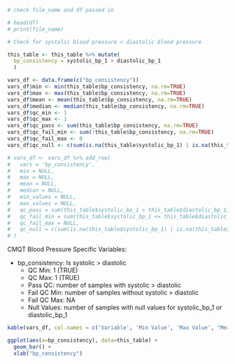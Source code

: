 
```r
# check file_name and df passed in 

# head(df)
# print(file_name)
```

```r
# Check for systolic blood pressure < diastolic blood pressure

this_table <- this_table %>% mutate(
  bp_consistency = systolic_bp_1 > diastolic_bp_1
  )

vars_df <- data.frame(c("bp_consistency"))
vars_df$min <- min(this_table$bp_consistency, na.rm=TRUE)
vars_df$max <- max(this_table$bp_consistency, na.rm=TRUE)
vars_df$mean <- mean(this_table$bp_consistency, na.rm=TRUE)
vars_df$median <- median(this_table$bp_consistency, na.rm=TRUE)
vars_df$qc_min <- 1
vars_df$qc_max <- 1
vars_df$qc_pass <- sum(this_table$bp_consistency, na.rm=TRUE)
vars_df$qc_fail_min <- sum(!this_table$bp_consistency, na.rm=TRUE)
vars_df$qc_fail_max <- 0
vars_df$qc_null <- c(sum(is.na(this_table$systolic_bp_1) | is.na(this_table$diastolic_bp_1)))

# vars_df <- vars_df %>% add_row(
#   vars = 'bp_consistency', 
#   min = NULL, 
#   max = NULL, 
#   mean = NULL, 
#   median = NULL,
#   min_values = NULL, 
#   max_values = NULL, 
#   qc_pass = sum(this_table$systolic_bp_1 > this_table$diastolic_bp_1, na.rm=TRUE ), 
#   qc_fail_min = sum(this_table$systolic_bp_1 <= this_table$diastolic_bp_1, na.rm=TRUE), 
#   qc_fail_max = NULL, 
#   qc_null = c(sum(is.na(this_table$systolic_bp_1) | is.na(this_table$diastolic_bp_1)))
# )
```

CMQT Blood Pressure Specific Variables: 

- bp_consistency: Is systolic > diastolic 
  - QC Min: 1 (TRUE)
  - QC Max: 1 (TRUE)
  - Pass QC: number of samples with systolic > diastolic
  - Fail QC Min: number of samples without systolic > diastolic
  - Fail QC Max: NA
  - Null Values: number of samples with null values for systolic_bp_1 or diastolic_bp_1
  
```r
kable(vars_df, col.names = c('Variable', 'Min Value', 'Max Value', "Mean", "Median", "QC Min", "QC Max", 'Pass QC', 'Fail QC Min', 'Fail QC Max', 'Null Values'))
```

```r
ggplot(aes(x=bp_consistency), data=this_table) +
  geom_bar() +
  xlab("bp_consistency")
```